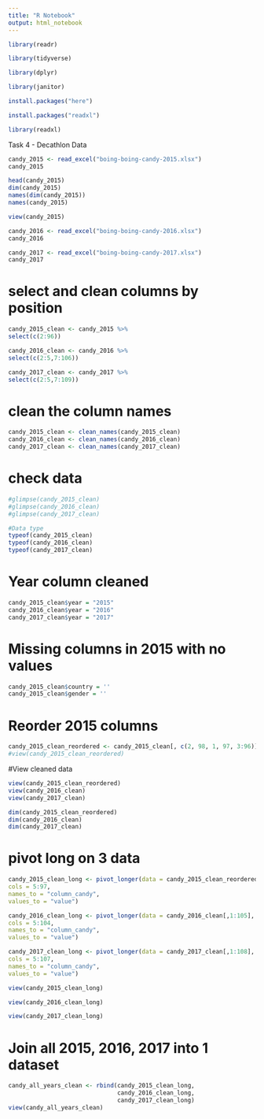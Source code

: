 ```yaml
---
title: "R Notebook"
output: html_notebook
---
```


```r
library(readr)
```

```r
library(tidyverse)
```

```r
library(dplyr)
```

```r
library(janitor)
```


```r
install.packages("here")
```

```r
install.packages("readxl")
```

```r
library(readxl)
```


Task 4 - Decathlon Data
```r
candy_2015 <- read_excel("boing-boing-candy-2015.xlsx")
candy_2015

```

```r
head(candy_2015)
dim(candy_2015)
names(dim(candy_2015))
names(candy_2015)
```

```r
view(candy_2015)
```


```r
candy_2016 <- read_excel("boing-boing-candy-2016.xlsx")
candy_2016
```

```r
candy_2017 <- read_excel("boing-boing-candy-2017.xlsx")
candy_2017
```

# select and clean columns by position
```r
candy_2015_clean <- candy_2015 %>%
select(c(2:96))

```

```r
candy_2016_clean <- candy_2016 %>%
select(c(2:5,7:106))
```

```r
candy_2017_clean <- candy_2017 %>%
select(c(2:5,7:109))
```

# clean the column names
```r
candy_2015_clean <- clean_names(candy_2015_clean)
candy_2016_clean <- clean_names(candy_2016_clean)
candy_2017_clean <- clean_names(candy_2017_clean)

```

# check data
```r
#glimpse(candy_2015_clean)
#glimpse(candy_2016_clean)
#glimpse(candy_2017_clean)

#Data type
typeof(candy_2015_clean)
typeof(candy_2016_clean)
typeof(candy_2017_clean)


```

# Year column cleaned
```r
candy_2015_clean$year = "2015"
candy_2016_clean$year = "2016"
candy_2017_clean$year = "2017"

```

# Missing columns in 2015 with no values 
```r
candy_2015_clean$country = ''
candy_2015_clean$gender = ''

```

# Reorder 2015 columns
```r
candy_2015_clean_reordered <- candy_2015_clean[, c(2, 98, 1, 97, 3:96)]
#view(candy_2015_clean_reordered)
```

#View cleaned data
```r
view(candy_2015_clean_reordered)
view(candy_2016_clean)
view(candy_2017_clean)

```


```r
dim(candy_2015_clean_reordered)
dim(candy_2016_clean)
dim(candy_2017_clean)

```

# pivot long on 3 data
```r
candy_2015_clean_long <- pivot_longer(data = candy_2015_clean_reordered[,1:98],
cols = 5:97,
names_to = "column_candy",
values_to = "value")

```

```r
candy_2016_clean_long <- pivot_longer(data = candy_2016_clean[,1:105],
cols = 5:104,
names_to = "column_candy",
values_to = "value")


```

```r
candy_2017_clean_long <- pivot_longer(data = candy_2017_clean[,1:108],
cols = 5:107,
names_to = "column_candy",
values_to = "value")

```

```r
view(candy_2015_clean_long)
```

```r
view(candy_2016_clean_long)
```

```r
view(candy_2017_clean_long)

```


# Join all 2015, 2016, 2017 into 1 dataset

```r
candy_all_years_clean <- rbind(candy_2015_clean_long,
                               candy_2016_clean_long,
                               candy_2017_clean_long)
view(candy_all_years_clean)
```
















